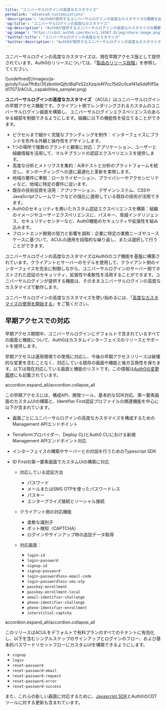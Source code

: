 ```yaml
---
title: "ユニバーサルログインの高度なカスタマイズ"
permalink: "advanced-customizations"
'description': "Auth0が提供するユニバーサルログインの高度なカスタマイズの概要を説明します。"
'og:title': "ユニバーサルログインの高度なカスタマイズ"
'og:description': "Auth0が提供するユニバーサルログインの高度なカスタマイズの概要を説明します。"
'og:image': "https://cdn2.auth0.com/docs/1.14567.0/img/share-image.png"
'twitter:title': "ユニバーサルログインの高度なカスタマイズ"
'twitter:description': "Auth0が提供するユニバーサルログインの高度なカスタマイズの概要を説明します。"
---
```


<Callout icon="file-lines" color="#0EA5E9" iconType="regular">

ユニバーサルログインの高度なカスタマイズは、現在早期アクセス版として提供されています。Auth0のリリースについては、「[製品のリリース段階](/ja-jp/troubleshoot/product-lifecycle/product-release-stages)」を参照してください。

</Callout>

<Frame>![undefined](/images/ja-jp/cdy7uua7fh8z/35zbmImQjfctBqPsS2zXzq/e4f7cc15d2c0cef41a5ddf0f5ad17073/ACUL_capabilities_sampler.png)</Frame>

**ユニバーサルログインの高度なカスタマイズ** （ACUL）はユニバーサルログインの早期アクセス機能です。クライアント側でレンダリングされるカスタムのユニバーサルログイン画面を構築し、ユニバーサルログインエクスペリエンスのあらゆる細部を制御できるようにします。組織に以下の機能性を役立てることができます。

* ピクセルまで細かく完璧なブランディングを制作：インターフェイスにブランドを形作る外観と操作性をデザインします。
* 1つの場所で複数のブランドと顧客に対応：アプリケーション、ユーザーと組織情報を活用して、マルチブランドの認証エクスペリエンスを提供します。
* 高度な分析とメトリクスを集約：A/Bテストと分析のプラットフォームを統合し、オンボーディングへの道に最適化と革新を実現します。
* 地域の要件に準拠：ローカライゼーション、プライバシーやアクセシビリティなど、地域に特定の要件に従います。
* 既存の技術投資を活用：アプリケーション、デザインシステム、CSSやJavaScriptフレームワークなどの強化に適用している既存の技術が活用できます。
* Auth0のセキュリティを用いたカスタム認証エクスペリエンスを構築：組織のイメージやユーザーエクスペリエンスに、パスキー、脅威インテリジェンス、セキュリティセンターなど、Auth0機能のセキュリティや拡張性を組み込みます。
* フロントエンド開発の努力と影響を調和：企業に特定の業務ニーズやユースケースに基づいて、ACULの適用を段階的な繰り返し、または選択して行うことができます。

ユニバーサルログインの高度なカスタマイズはAuth0のコア機能を基盤に構築されています。クライアントとサーバーのモデルを使用して、クライアント側のインターフェイスを完全に制御しながら、ユニバーサルログインのサーバー側でホストされた認証のセキュリティ、拡張性や柔軟性を活用することができます。ユニバーサルログインが提供する機能は、そのままユニバーサルログインの高度なカスタマイズで動作します。

ユニバーサルログインの高度なカスタマイズを使い始めるには、「[高度なカスタマイズの使用を開始する](/ja-jp/customize/login-pages/advanced-customizations/getting-started)」をご覧ください。

## 早期アクセスでの対応

早期アクセス期間中、ユニバーサルログインにデフォルトで含まれているすべての画面と機能について、Auth0はカスタムインターフェイスのリリースとサポートを提供します。

早期アクセスは運用環境での使用に対応し、今後の早期アクセスリリースは破壊的な変更を含むことなく、対応している既存の画面や機能と後方互換性を保ちます。以下は現在対応している画面と機能のリストです。この情報は[Auth0の変更履歴](https://auth0.com/changelog)にも記載されています。

accordion.expand_all/accordion.collapse_all

<Accordion title="December 9, 2024 release">

この早期アクセスには、構成API、開発ツール、基本的なSDK対応、第一要素画面のカスタムUIの構築と、Identifier First認証プロファイルの関連機能を中心に以下が含まれています。

* 画面ごとにユニバーサルログインの高度なカスタマイズを構成するためのManagement APIエンドポイント
* Terraformプロバイダー、Deploy CLIとAuth0 CLIにおける新規Management APIエンドポイント対応
* インターフェイスの構築やサーバーとの対話を行うためのTypescript SDK
* ID Firstの第一要素画面でカスタムUIの構築に対応

  + 対応している認証方法

    - パスワード
    - メールまたはSMS OTPを使ったパスワードレス
    - パスキー
    - エンタープライズ接続とソーシャル接続
  + クライアント側の対応機能

    - 柔軟な識別子
    - ボット検知（CAPTCHA）
    - ログインやサインアップ時の追加データ取得
  + 対応画面：

    - `login-id`
    - `login-password`
    - `signup-id`
    - `signup-password`
    - `login-passwordless-email-code`
    - `login-passwordless-sms-otp`
    - `passkey-enrollment`
    - `passkey-enrollment-local`
    - `email-identifier-challenge`
    - `phone-identifier-challenge`
    - `phone-identifier-enrollment`
    - `interstitial-captcha`

</Accordion>

accordion.expand_all/accordion.collapse_all

<Accordion title="2025年2月6日 ACUL Changelog">

このリリースはACULをデフォルトで有料プランのすべてのテナントに有効化し、以下を含むシングルステップのサインアップとログインのフロー、および基本的パスワードリセットフローにカスタムUIを構築できるようにします。

* `signup`
* `login`
* `reset-password`
* `reset-password-email`
* `reset-password-request`
* `reset-password-error`
* `reset-password-success`

また、これらの新しい画面に対応するために、[Javascript SDK](https://github.com/auth0/universal-login)とAuth0のCDTツールに対する更新も含まれています。

</Accordion>

